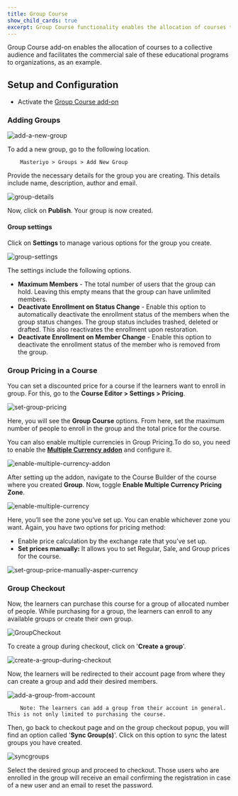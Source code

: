 ```yaml
---
title: Group Course
show_child_cards: true
excerpt: Group Course functionality enables the allocation of courses to a collective audience and facilitates the commercial sale of these educational programs to organizations, as an example.
---
```


Group Course add-on enables the allocation of courses to a collective audience and facilitates the commercial sale of these educational programs to organizations, as an example.

## Setup and Configuration

- Activate the [Group Course add-on](https://docs.masteriyo.com/getting-started/activate-masteriyo-addons)

### Adding Groups

![add-a-new-group](https://raw.githubusercontent.com/Masteriyo/masteriyo-docs/main/assets/images/group-course/group-course.png)

To add a new group, go to the following location.

        Masteriyo > Groups > Add New Group

Provide the necessary details for the group you are creating. This details include name, description, author and email.

![group-details](https://github.com/Masteriyo/masteriyo-docs/assets/75772539/89ec9114-8b45-4da3-8464-969b032d4d70)

Now, click on **Publish**. Your group is now created.

#### Group settings

Click on **Settings** to manage various options for the group you create.

![group-settings](https://github.com/Masteriyo/masteriyo-docs/assets/75772539/25f07444-5132-480a-897e-4fde84e46742)

The settings include the following options.

- **Maximum Members** - The total number of users that the group can hold. Leaving this empty means that the group can have unlimited members.
- **Deactivate Enrollment on Status Change** - Enable this option to automatically deactivate the enrollment status of the members when the group status changes. The group status includes trashed, deleted or drafted. This also reactivates the enrollment upon restoration.
- **Deactivate Enrollment on Member Change** - Enable this option to deactivate the enrollment status of the member who is removed from the group.

### Group Pricing in a Course

You can set a discounted price for a course if the learners want to enroll in group. For this, go to the **Course Editor > Settings > Pricing**.

![set-group-pricing](https://raw.githubusercontent.com/Masteriyo/masteriyo-docs/main/assets/images/group-course/group-pricing.png)

Here, you will see the **Group Course** options. From here, set the maximum number of people to enroll in the group and the total price for the course.

You can also enable multiple currencies in Group Pricing.To do so, you need to enable the **[Multiple Currency addon](https://docs.masteriyo.com/free-addons/multiple-currency)** and configure it.

![enable-multiple-currency-addon](https://raw.githubusercontent.com/Masteriyo/masteriyo-docs/main/assets/images/group-course/enable-multiple-currency-addon.png)

After setting up the addon, navigate to the Course Builder of the course where you created **Group**. Now, toggle **Enable Multiple Currency
Pricing Zone**.

![enable-multiple-currency](https://raw.githubusercontent.com/Masteriyo/masteriyo-docs/main/assets/images/group-course/multi-currency-pricing-zone.png)

Here, you’ll see the zone you’ve set up. You can enable whichever zone you want. Again, you have two options for pricing method:

- Enable price calculation by the exchange rate that you’ve set up.
- **Set prices manually:** It allows you to set Regular, Sale, and Group prices for the course.

![set-group-price-manually-asper-currency](https://raw.githubusercontent.com/Masteriyo/masteriyo-docs/main/assets/images/group-course/set-group-price-manually.png)

### Group Checkout

Now, the learners can purchase this course for a group of allocated number of people. While purchasing for a group, the learners can enroll to any available groups or create their own group.

![GroupCheckout](https://github.com/Masteriyo/masteriyo-docs/assets/75772539/ff765a0d-619f-4da1-a9aa-9bd521bab628)

To create a group during checkout, click on '**Create a group**'.

![create-a-group-during-checkout](https://github.com/Masteriyo/masteriyo-docs/assets/75772539/9af575e7-3a8d-4f91-9de9-eddc601bd6f1)

Now, the learners will be redirected to their account page from where they can create a group and add their desired members.

![add-a-group-from-account](https://github.com/Masteriyo/masteriyo-docs/assets/75772539/ba9dcebd-6d1d-4d33-a0a8-5a9d7ec843ec)

        Note: The learners can add a group from their account in general. This is not only limited to purchasing the course.

Then, go back to checkout page and on the group checkout popup, you will find an option called '**Sync Group(s)**'. Click on this option to sync the latest groups you have created.

![syncgroups](https://github.com/Masteriyo/masteriyo-docs/assets/75772539/6df18920-79af-4130-b8d1-edb413947fae)

Select the desired group and proceed to checkout. Those users who are enrolled in the group will receive an email confirming the registration in case of a new user and an email to reset the password.
